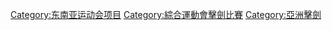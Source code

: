 [[Category:东南亚运动会项目|Category:东南亚运动会项目]]
[[Category:綜合運動會擊劍比賽|Category:綜合運動會擊劍比賽]]
[[Category:亞洲擊劍|Category:亞洲擊劍]]